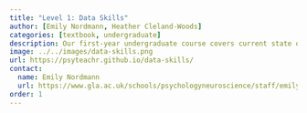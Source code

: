 ```yaml
---
title: "Level 1: Data Skills"
author: [Emily Nordmann, Heather Cleland-Woods]
categories: [textbook, undergraduate]
description: Our first-year undergraduate course covers current state of psychological science and what Open Science is as well as its importance. It also aims to make students confident and competent at using RStudio as a tool to achieve good data management skills.
image: ../../images/data-skills.png
url: https://psyteachr.github.io/data-skills/
contact: 
  name: Emily Nordmann
  url: https://www.gla.ac.uk/schools/psychologyneuroscience/staff/emilynordmann/
order: 1
---
```

